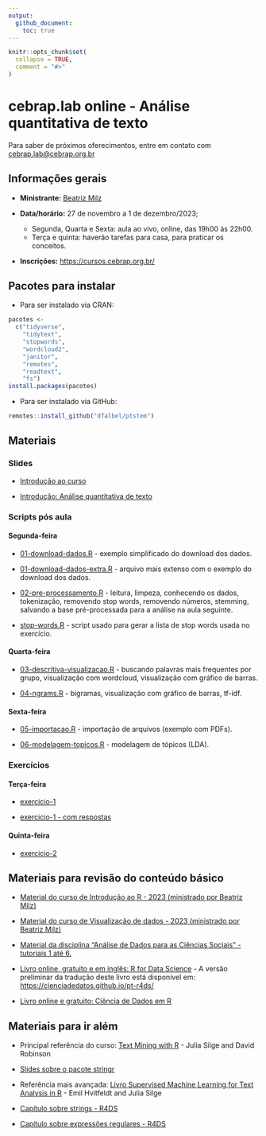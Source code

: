 ```yaml
---
output: 
  github_document:
    toc: true
---
```


<!-- README.md is generated from README.Rmd. Please edit that file -->

```r
knitr::opts_chunk$set(
  collapse = TRUE,
  comment = "#>"
)
```

# cebrap.lab online -  Análise quantitativa de texto

Para saber de próximos oferecimentos, entre em contato com <cebrap.lab@cebrap.org.br>


## Informações gerais

- **Ministrante:** [Beatriz Milz](https://beamilz.com/)

- **Data/horário:** 27 de novembro a 1 de dezembro/2023;
  - Segunda, Quarta e Sexta: aula ao vivo, online, das 19h00 às 22h00.
  - Terça e quinta: haverão tarefas para casa, para praticar os conceitos.

- **Inscrições:** <https://cursos.cebrap.org.br/>

## Pacotes para instalar

- Para ser instalado via CRAN:

```r
pacotes <-
  c("tidyverse",
    "tidytext",
    "stopwords",
    "wordcloud2",
    "janitor",
    "remotes",
    "readtext",
    "fs")
install.packages(pacotes)
```


- Para ser instalado via GitHub:

```r
remotes::install_github("dfalbel/ptstem")
```



## Materiais

### Slides

- [Introdução ao curso](https://beatrizmilz.github.io/2023-11-cebrap-lab-text-as-data/slides/introducao-ao-curso.html)


- [Introdução: Análise quantitativa de texto](https://beatrizmilz.github.io/2023-11-cebrap-lab-text-as-data/slides/intro-text-as-data.html)


### Scripts pós aula

#### Segunda-feira

- [01-download-dados.R](https://github.com/beatrizmilz/2023-11-cebrap-lab-text-as-data/blob/main/scripts-pos-aula/01-download-dados.R) - exemplo simplificado do download dos dados.


- [01-download-dados-extra.R](https://github.com/beatrizmilz/2023-11-cebrap-lab-text-as-data/blob/main/scripts-pos-aula/01-download-dados-extra.R) - arquivo mais extenso com o exemplo do download dos dados.


- [02-pre-processamento.R](https://github.com/beatrizmilz/2023-11-cebrap-lab-text-as-data/blob/main/scripts-pos-aula/02-pre-processamento.R) - leitura, limpeza, conhecendo os dados,  tokenização, removendo stop words, removendo números, stemming, salvando a base pré-processada para a análise na aula seguinte.

- [stop-words.R](https://github.com/beatrizmilz/2023-11-cebrap-lab-text-as-data/blob/main/scripts-pos-aula/stop-words.R) - script usado para gerar a lista de stop words usada no exercício.

#### Quarta-feira

- [03-descritiva-visualizacao.R](https://github.com/beatrizmilz/2023-11-cebrap-lab-text-as-data/blob/main/scripts-pos-aula/03-descritiva-visualizacao.R) - buscando palavras mais frequentes por grupo, visualização com wordcloud, visualização com gráfico de barras.

- [04-ngrams.R](https://github.com/beatrizmilz/2023-11-cebrap-lab-text-as-data/blob/main/scripts-pos-aula/04-ngrams.R) - bigramas, visualização com gráfico de barras, tf-idf.

#### Sexta-feira

- [05-importacao.R](https://github.com/beatrizmilz/2023-11-cebrap-lab-text-as-data/blob/main/scripts-pos-aula/05-importacao.R) - importação de arquivos (exemplo com PDFs).

- [06-modelagem-topicos.R](https://github.com/beatrizmilz/2023-11-cebrap-lab-text-as-data/blob/main/scripts-pos-aula/06-modelagem-topicos.R) - modelagem de tópicos (LDA).

### Exercícios

#### Terça-feira

- [exercicio-1](https://github.com/beatrizmilz/2023-11-cebrap-lab-text-as-data/blob/main/exercicios/exercicio-1.md) 

- [exercicio-1 - com respostas](https://github.com/beatrizmilz/2023-11-cebrap-lab-text-as-data/blob/main/exercicios/exercicio-1-respondido.md) 


#### Quinta-feira

- [exercicio-2](https://github.com/beatrizmilz/2023-11-cebrap-lab-text-as-data/blob/main/exercicios/exercicio-2.md) 

## Materiais para revisão do conteúdo básico

- [Material do curso de Introdução ao R - 2023 (ministrado por Beatriz Milz)](https://beatrizmilz.github.io/2023-06-cebrap-lab-intro-R/)

- [Material do curso de Visualização de dados - 2023 (ministrado por Beatriz Milz)](https://beatrizmilz.github.io/2023-06-cebrap-lab-viz/)

- [Material da disciplina “Análise de Dados para as Ciências Sociais” - tutoriais 1 até 6.](https://jonnyphillips.github.io/Ciencia_de_Dados/)


- [Livro online, gratuito e em inglês: R for Data Science](https://r4ds.hadley.nz/) - A versão preliminar da tradução deste livro está disponível em: <https://cienciadedatos.github.io/pt-r4ds/> 

- [Livro online e gratuito: Ciência de Dados em R](https://livro.curso-r.com/7-2-dplyr.html)



## Materiais para ir além

- Principal referência do curso: [Text Mining with R](https://www.tidytextmining.com/) - Julia Silge and David Robinson

- [Slides sobre o pacote stringr](https://curso-r.github.io/202308-r4ds-2/materiais/slides/02_strings.html#1)

- Referência mais avançada: [Livro Supervised Machine Learning for Text Analysis in R](https://smltar.com/) - Emil Hvitfeldt and Julia Silge

- [Capítulo sobre strings - R4DS](https://cienciadedatos.github.io/pt-r4ds/strings.html)

- [Capítulo sobre expressões regulares - R4DS](https://cienciadedatos.github.io/pt-r4ds/regexps.html)
